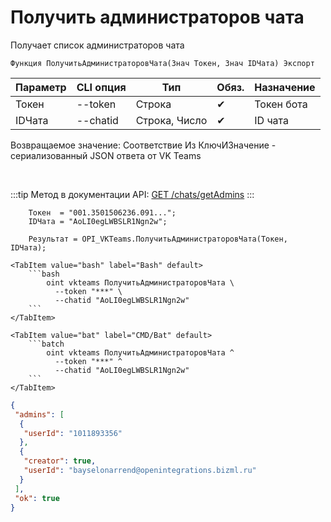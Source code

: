 ﻿---
sidebar_position: 4
description: Получить администраторов чата и другие функции для работы с VKTeams в Открытом пакете интеграций - бесплатной open-source библиотеке интеграций для 1С:Предприятие 8, OneScript и CLI
keywords: [1C, 1С, 1С:Предприятие, 1С:Предприятие 8.3, API, Интеграция, Сервисы, Обмен, OneScript, CLI, VKTeams]
---


# Получить администраторов чата
 Получает список администраторов чата



`Функция ПолучитьАдминистраторовЧата(Знач Токен, Знач IDЧата) Экспорт`

  | Параметр | CLI опция | Тип | Обяз. | Назначение |
  |-|-|-|-|-|
  | Токен | --token | Строка | &#x2714; | Токен бота |
  | IDЧата | --chatid | Строка, Число | &#x2714; | ID чата |

  
  Возвращаемое значение:   Соответствие Из КлючИЗначение - сериализованный JSON ответа от VK Teams

<br/>

:::tip
Метод в документации API: [GET /chats/getAdmins](https://teams.vk.com/botapi/#/chats/get_chats_getAdmins)
:::
<br/>



```bsl title="Пример использования для 1С:Предприятие/OneScript"
    Токен  = "001.3501506236.091...";
    IDЧата = "AoLI0egLWBSLR1Ngn2w";

    Результат = OPI_VKTeams.ПолучитьАдминистраторовЧата(Токен, IDЧата);
```
    

 <Tabs>
  
    <TabItem value="bash" label="Bash" default>
        ```bash
            oint vkteams ПолучитьАдминистраторовЧата \
              --token "***" \
              --chatid "AoLI0egLWBSLR1Ngn2w"
        ```
    </TabItem>
  
    <TabItem value="bat" label="CMD/Bat" default>
        ```batch
            oint vkteams ПолучитьАдминистраторовЧата ^
              --token "***" ^
              --chatid "AoLI0egLWBSLR1Ngn2w"
        ```
    </TabItem>
</Tabs>


```json title="Результат"
{
 "admins": [
  {
   "userId": "1011893356"
  },
  {
   "creator": true,
   "userId": "bayselonarrend@openintegrations.bizml.ru"
  }
 ],
 "ok": true
}
```
